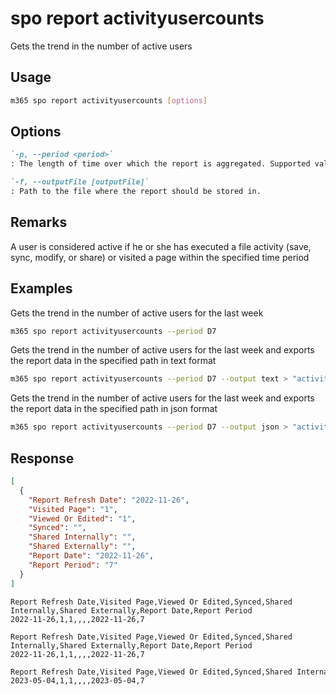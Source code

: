 
# spo report activityusercounts

Gets the trend in the number of active users

## Usage

```sh
m365 spo report activityusercounts [options]
```

## Options

```md defintion-list
`-p, --period <period>`
: The length of time over which the report is aggregated. Supported values `D7`, `D30`, `D90`, `D180`.

`-f, --outputFile [outputFile]`
: Path to the file where the report should be stored in.
```

<Global />

## Remarks

A user is considered active if he or she has executed a file activity (save, sync, modify, or share) or visited a page within the specified time period

## Examples

Gets the trend in the number of active users for the last week

```sh
m365 spo report activityusercounts --period D7
```

Gets the trend in the number of active users for the last week and exports the report data in the specified path in text format

```sh
m365 spo report activityusercounts --period D7 --output text > "activityusercounts.txt"
```

Gets the trend in the number of active users for the last week and exports the report data in the specified path in json format

```sh
m365 spo report activityusercounts --period D7 --output json > "activityusercounts.json"
```

## Response

<Tabs>
  <TabItem value="JSON">

  ```json
  [
    {
      "Report Refresh Date": "2022-11-26",
      "Visited Page": "1",
      "Viewed Or Edited": "1",
      "Synced": "",
      "Shared Internally": "",
      "Shared Externally": "",
      "Report Date": "2022-11-26",
      "Report Period": "7"
    }
  ]
  ```

  </TabItem>
  <TabItem value="Text">

  ```text
  Report Refresh Date,Visited Page,Viewed Or Edited,Synced,Shared Internally,Shared Externally,Report Date,Report Period
  2022-11-26,1,1,,,,2022-11-26,7
  ```

  </TabItem>
  <TabItem value="CSV">

  ```csv
  Report Refresh Date,Visited Page,Viewed Or Edited,Synced,Shared Internally,Shared Externally,Report Date,Report Period
  2022-11-26,1,1,,,,2022-11-26,7
  ```

  </TabItem>
  <TabItem value="Markdown">

  ```md
  Report Refresh Date,Visited Page,Viewed Or Edited,Synced,Shared Internally,Shared Externally,Report Date,Report Period
  2023-05-04,1,1,,,,2023-05-04,7
  ```

  </TabItem>
</Tabs>

